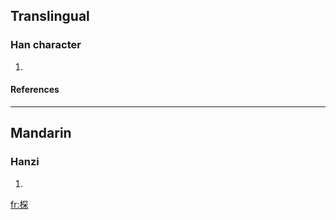 ==Translingual==
===Han character===
{{Han char|rn=75|rad=木|as=08|sn=12|four=4799<sub>4</sub>|canj=木月金木 (DBCD)}}
# {{defn|Han|sort=木08}}
====References====
{{Han ref|kx=0532.060|dkj=14925|dj=0920.140|hdz=21239.100|uh=68CE|ud=26830|bh=D9CD|bd=55757}}

----
==Mandarin==
===Hanzi===
{{cmn-hanzi|pin=[[bài]] ([[bai4]]), [[chán]] ([[chan2]])|wg=pai<sup>4</sup>, ch'an<sup>2</sup>}}
# {{defn|Mandarin}}

[[fr:棎]]